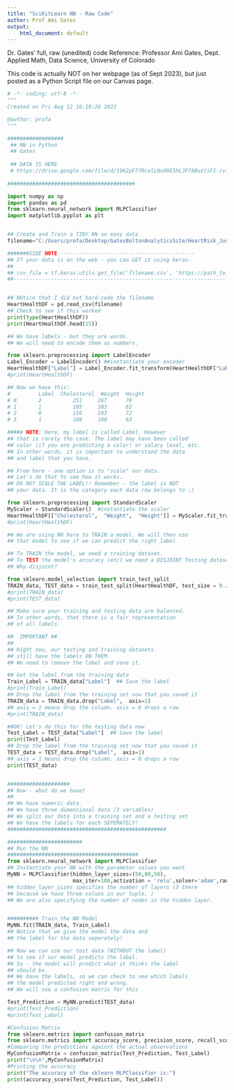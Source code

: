 ```yaml
---
title: "SciKitLearn NN - Raw Code"
author: Prof Ami Gates
output:
    html_document: default
---
```


Dr. Gates' full, raw (unedited) code
Reference: Professor Ami Gates, Dept. Applied Math, Data Science, University of Colorado

This code is actually NOT on her webpage (as of Sept 2023), but just posted as a Python Script file on our Canvas page. 

```python
# -*- coding: utf-8 -*-
"""
Created on Fri Aug 12 16:19:26 2022

@author: profa
"""

##################
 ## NN in Python
 ## Gates
 
 ## DATA IS HERE
 # https://drive.google.com/file/d/19K2pF77RcxlLNvX9E5hLJP7kBuzYiF1-/view?usp=sharing
 
#########################################

import numpy as np
import pandas as pd
from sklearn.neural_network import MLPClassifier
import matplotlib.pyplot as plt


## Create and Train a TINY NN on easy data
filename="C:/Users/profa/Desktop/GatesBoltonAnalyticsSite/HeartRisk_JustNums_Labeled.csv"

#######SIDE NOTE--------------------------------------------
## If your data is on the web - you can GET it using keras-
##
## csv_file = tf.keras.utils.get_file('filename.csv', 'https://path_to_file_on web.csv')
##--------------------------------------------------------------------


## NOtice that I did not hard-code the filename
HeartHealthDF = pd.read_csv(filename)
## Check to see if this worked
print(type(HeartHealthDF))
print(HeartHealthDF.head(15))

## We have labels - but they are words. 
## We will need to encode them as numbers.

from sklearn.preprocessing import LabelEncoder
Label_Encoder = LabelEncoder() ##instantiate your encoder
HeartHealthDF["Label"] = Label_Encoder.fit_transform(HeartHealthDF["Label"])
#print(HeartHealthDF)

## Now we have this:
#         Label  Cholesterol  Weight  Height
# 0       2          251     267      70
# 1       1          105     103      62
# 2       0          156     193      72
# 3       1          109     100      63

##### NOTE: Here, my label is called Label. However
## that is rarely the case. The label may have been called
## color (if you are predicting a color) or salary level, etc. 
## In other words, it is important to understand the data
## and label that you have.

## From here - one option is to "scale" our data. 
## Let's do that to see how it works. 
## DO NOT SCALE THE LABEL!! Remember - the label is NOT
## your data. It is the category each data row belongs to ;)

from sklearn.preprocessing import StandardScaler
MyScaler = StandardScaler()  #instantiate the scaler
HeartHealthDF[["Cholesterol",  "Weight",  "Height"]] = MyScaler.fit_transform(HeartHealthDF[["Cholesterol",  "Weight",  "Height"]])
#print(HeartHealthDF)

## We are using NN here to TRAIN a model. We will then use
## that model to see if we can predict the right label

## To TRAIN the model, we need a training dataset.
## To TEST the model's accuracy (etc) we need a DISJOINT Testing dataset
## Why disjoint?

from sklearn.model_selection import train_test_split
TRAIN_data, TEST_data = train_test_split(HeartHealthDF, test_size = 0.25)
#print(TRAIN_data)
#print(TEST_data)

## Make sure your training and testing data are balanced.
## In other words, that there is a fair representation 
## of all labels. 

##  IMPORTANT ##
##
## Right now, our testing and training datasets
## still have the labels ON THEM.
## We need to remove the label and save it. 

## Get the label from the training data
Train_Label = TRAIN_data["Label"]  ## Save the label
#print(Train_Label)
## Drop the label from the training set now that you saved it
TRAIN_data = TRAIN_data.drop("Label",  axis=1)
## axis = 1 means drop the column. axis = 0 drops a row
#print(TRAIN_data)

##OK! Let's do this for the testing data now
Test_Label = TEST_data["Label"]  ## Save the label
print(Test_Label)
## Drop the label from the training set now that you saved it
TEST_data = TEST_data.drop("Label",  axis=1)
## axis = 1 means drop the column. axis = 0 drops a row
print(TEST_data)


####################
## Now - what do we have?
##
## We have numeric data. 
## We have three dimensional data (3 variables)
## We split our data into a training set and a testing set
## We have the labels for each SEPERATELY!
###################################################

########################
## Run the NN
##########################################
from sklearn.neural_network import MLPClassifier
## Instantiate your NN with the parameter values you want
MyNN = MLPClassifier(hidden_layer_sizes=(50,80,50), 
                     max_iter=100,activation = 'relu',solver='adam',random_state=1)
## hidden_layer_sizes specifies the number of layers (3 there 
## because we have three values in our tuple. )
## We are also specifying the number of nodes in the hidden layer. 


########## Train the NN Model
MyNN.fit(TRAIN_data, Train_Label)
## Notice that we give the model the data and
## the label for the data seperately!

## Now we can use our test data (WITHOUT the label)
## to see if our model predicts the label. 
## So - the model will predict what it thinks the label
## should be. 
## We have the labels, so we can check to see which labels
## the model predicted right and wrong. 
## We will use a confusion matrix for this

Test_Prediction = MyNN.predict(TEST_data)
#print(Test_Prediction)
#print(Test_Label)

#Confusion Matrix
from sklearn.metrics import confusion_matrix
from sklearn.metrics import accuracy_score, precision_score, recall_score, f1_score
#Comparing the predictions against the actual observations 
MyConfusionMatrix = confusion_matrix(Test_Prediction, Test_Label)
print("\n\n",MyConfusionMatrix)
#Printing the accuracy
print("The accuracy of the sklearn MLPClassifier is:")
print(accuracy_score(Test_Prediction, Test_Label))
```